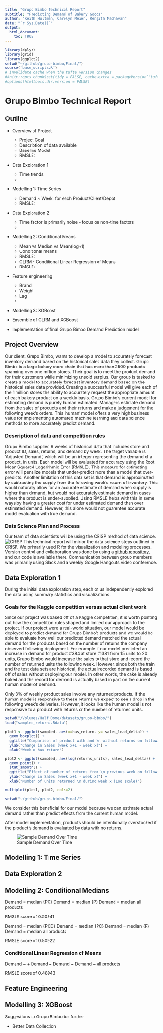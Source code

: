 ```yaml
---
title: "Grupo Bimbo Technical Report"
subtitle: "Predicting Demand of Bakery Goods"
author: "Keith Hultman, Carolyn Meier, Renjith Madhavan"
date: "`r Sys.Date()`"
output:
  html_document:
    toc: TRUE
---
```


```r
library(dplyr)
library(grid)
library(ggplot2)
setwd("~/github/grupo-bimbo/Final/")
source("base_scripts.R")
# invalidate cache when the tufte version changes
#knitr::opts_chunk$set(tidy = FALSE, cache.extra = packageVersion('tufte'))
#options(htmltools.dir.version = FALSE)
```

# Grupo Bimbo Technical Report

## Outline
- Overview of Project
    - Project Goal
    - Description of data available
    - Baseline Model
    - RMSLE: 
  
- Data Exploration 1
    - Time trends
    - 
- Modelling 1: Time Series
    - Demand ~ Week, for each Product/Client/Depot
    - RMSLE:
- Data Exploration 2
    - Time factor is primarily noise - focus on non-time factors
    -
- Modelling 2: Conditional Means
    - Mean vs Median vs Mean(log+1)
    - Conditional means
    - RMSLE:
    - CLRM - Conditional Linear Regression of Means
    - RMSLE:
  
- Feature engineering
    - Brand
    - Weight
    - Lag
    - 
- Modelling 3: XGBoost

- Ensemble of CLRM and XGBoost

- Implementation of final Grupo Bimbo Demand Prediction model

## Project Overview

Our client, Grupo Bimbo, wants to develop a model to accurately forecast inventory demand based on the historical sales data they collect. Grupo Bimbo is a large bakery store chain that has more than 2500 products spanning over one million stores. Their goal is to meet the product demand for their customers while minimizing unsold surplus. Our group is tasked to create a model to accurately forecast inventory demand based on the historical sales data provided. Creating a successful model will give each of the 1 million stores the ability to accurately request the appropriate amount of each bakery product on a weekly basis.
  Grupo Bimbo's current model for estimating demand is purely human estimated. Managers estimate demand from the sales of products and their returns and make a judgement for the following week's orders. This 'human' model offers a very high business value for implementing automated machine learning and data science methods to more accurately predict demand. 

### Description of data and competition rules

Grupo Bimbo supplied 9 weeks of historical data that includes store and product ID, sales, returns, and demand by week. 
  The target variable is ‘Adjusted Demand’, which will be an integer representing the demand of a product, in units. 
  Each model will be evaluated for accuracy using the Root Mean Squared Logarithmic Error (RMSLE). This measure for estimating error will penalize models that under-predict more than a model that over-predicts. 
  Another limitation of this data set is that demand is approximated by subtracting the supply from the following week's return of inventory. This would naturally allow for an accurate estimate of demand when supply is higher than demand, but would not accurately estimate demand in cases where the product is under-supplied. 
  Using RMSLE helps with this in some ways by having a greater cost for under estimated demand than over estimated demand. However, this alone would not guarentee accurate model evaluation with true demand. 


### Data Science Plan and Process

Our team of data scientists will be using the CRISP method of data science. ![CRISP](crisp_model.png) 
This technical report will mirror the data science steps outlined in CRISP. We primarily used R for the visualization and modeling processes. Version control and collaboration was done by using a [github repository](https://github.com/kahultman/grupo-bimbo), and our code is available there. Communication between group members was primarily using Slack and a weekly Google Hangouts video conference. 



## Data Exploration 1

During the initial data exploration step, each of us independently explored the data using summary statistics and visualizations. 

### Goals for the Kaggle competition versus actual client work

Since our project was based off of a Kaggle competition, it is worth pointing out how the competition rules shaped and limited our approach to the project. If our project were a real-world situation, our model would be deployed to predict demand for Grupo Bimbo's products and we would be able to evaluate how well our predicted demand matched the actual demand for the products based on the number of returns the company observed following deployment. For example if our model predicted an increase in demand for product #384 at store #1381 from 15 units to 20 units, Grupo Bimbo would increase the sales to that store and record the number of returned units the following week. However, since both the train and the test data sets are historical, the actual recorded demand is based off of sales without deploying our model. In other words, the cake is already baked and the record for demand is actually based in part on the current human model of demand.  

Only 3% of weekly product sales involve any returned products. If the human model is responsive to these returns we expect to see a drop in the following week's deliveries. However, it looks like the human model is not responsive to a product with returns or the number of returned units. 

```r
setwd("/Volumes/Half_Dome/datasets/grupo-bimbo/")
load("sampled_returns.Rdata")

plot1 <- ggplot(sampled, aes(x=has_return, y= sales_lead_delta)) + 
  geom_boxplot() + 
  ggtitle("Comparison of product with and \n without returns on following \n week's supply") +
  ylab("Change in Sales (week x+1 - week x)") +
  xlab("Week x has return")

plot2 <- ggplot(sampled, aes(log(returns_units), sales_lead_delta)) + 
  geom_point() + 
  stat_smooth() +
  ggtitle("Effect of number of returns from \n previous week on following \n weeks supply") +
  ylab("Change in Sales (week x+1 - week x)") +
  xlab("Number of units returned \n during week x (Log scale)")

multiplot(plot1, plot2, cols=2)

setwd("~/github/grupo-bimbo/Final/")
```

We consider this beneficial for our model because we can estimate actual demand rather than predict effects from the current human model. 

After model implementation, products should be intentionally overstocked if the product's demand is evaluated by data with no returns. 

![Sample Demand Over Time](sample_time_trend.png)

## Modelling 1: Time Series


## Data Exploration 2



## Modelling 2: Conditional Medians

Demand = median {PC}
Demand = median {P}
Demand = median all products

RMSLE score of 0.50941

Demand = median {PCD}
Demand = median {PC}
Demand = median {P}
Demand = median all products

RMSLE score of 0.50922


### Conditional Linear Regression of Means



Demand ~ \mu {PCD} + \mu {PR}
Demand ~ \mu {PR}
Demand ~ \mu {P}
Demand ~ \mu all products

RMSLE score of 0.48943

## Feature Engineering

## Modelling 3: XGBoost

Suggestions to Grupo Bimbo for further 

* Better Data Collection
